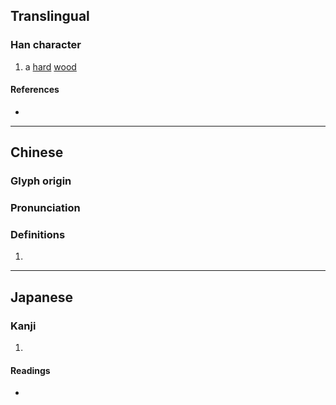 {{character info/new}}
==Translingual==

===Han character===
{{Han char|rn=75|rad=木|as=11|sn=15|four=47962|canj=DSMA|ids=⿰木習}}

# a [[hard]] [[wood]]

====References====
* {{Han ref|kx=0546.260|dkj=15354|dj=0934.240|hdz=21285.110|uh=69E2|ud=27106|bh=E5D5|bd=58837}}

----

==Chinese==
{{zh-forms}}

===Glyph origin===
{{Han etym}}

===Pronunciation===
{{zh-pron
|m=xí
|c=zaap6
|mc=y
|oc=y
|ma=
|cat=n
}}

===Definitions===
{{zh-hanzi}}

# {{rfdef|zh}}

----

==Japanese==

===Kanji===
{{ja-kanji|grade=|rs=木11}}

# {{rfdef|ja|sort=木11}}

====Readings====
* {{ja-readings|on=[[しゅう]] (shū), [[じゅう]] (jū), [[ちょう]] (chō), [[じょう]] (jō)|kun=[[くさび]] (kusabi)}}